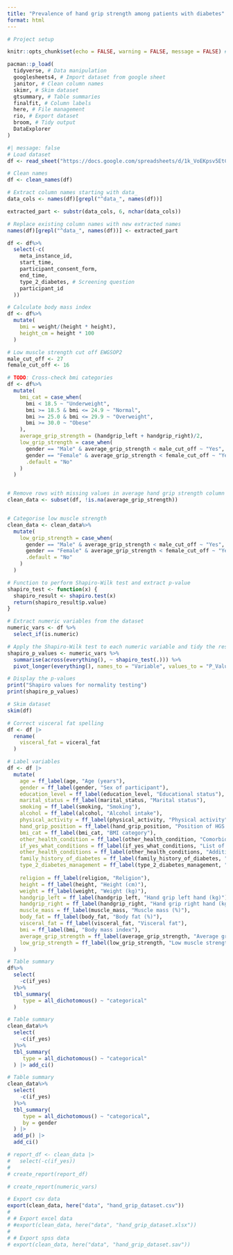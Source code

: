 ```yaml
---
title: "Prevalence of hand grip strength among patients with diabetes"
format: html
---
```


```r
# Project setup

knitr::opts_chunk$set(echo = FALSE, warning = FALSE, message = FALSE) # mute codes
```


```r
pacman::p_load(
  tidyverse, # Data manipulation
  googlesheets4, # Import dataset from google sheet
  janitor, # Clean column names
  skimr, # Skim dataset
  gtsummary, # Table summaries
  finalfit, # Column labels
  here, # File management
  rio, # Export dataset
  broom, # Tidy output
  DataExplorer
)
```


```r
#| message: false
# Load dataset
df <- read_sheet("https://docs.google.com/spreadsheets/d/1k_VoEKpsv5EtCjwA7E0oPXegnOe0kpR3X0QN-q-4knM/edit?usp=sharing")
```

```r
# Clean names
df <- clean_names(df)
```

```r
# Extract column names starting with data_
data_cols <- names(df)[grepl("^data_", names(df))]

extracted_part <- substr(data_cols, 6, nchar(data_cols))

# Replace existing column names with new extracted names
names(df)[grepl("^data_", names(df))] <- extracted_part
```

```r
df <- df%>%
  select(-c(
    meta_instance_id,
    start_time,
    participant_consent_form,
    end_time,
    type_2_diabetes, # Screening question
    participant_id
  ))
```

```r
# Calculate body mass index
df <- df%>%
  mutate(
    bmi = weight/(height * height),
    height_cm = height * 100
  )
```


```r
# Low muscle strength cut off EWGSOP2
male_cut_off <- 27
female_cut_off <- 16

# TODO: Cross-check bmi categories 
df <- df%>%
  mutate(
    bmi_cat = case_when(
      bmi < 18.5 ~ "Underweight",
      bmi >= 18.5 & bmi <= 24.9 ~ "Normal",
      bmi >= 25.0 & bmi <= 29.9 ~ "Overweight",
      bmi >= 30.0 ~ "Obese"
    ),
    average_grip_strength = (handgrip_left + handgrip_right)/2,
    low_grip_strength = case_when(
      gender == "Male" & average_grip_strength < male_cut_off ~ "Yes",
      gender == "Female" & average_grip_strength < female_cut_off ~ "Yes",
      .default = "No"
    )
  )


# Remove rows with missing values in average hand grip strength column
clean_data <- subset(df, !is.na(average_grip_strength))


# Categorise low muscle strength
clean_data <- clean_data%>%
  mutate(
    low_grip_strength = case_when(
      gender == "Male" & average_grip_strength < male_cut_off ~ "Yes",
      gender == "Female" & average_grip_strength < female_cut_off ~ "Yes",
      .default = "No"
    )
  )
```

```r
# Function to perform Shapiro-Wilk test and extract p-value
shapiro_test <- function(x) {
  shapiro_result <- shapiro.test(x)
  return(shapiro_result$p.value)
}

# Extract numeric variables from the dataset
numeric_vars <- df %>%
  select_if(is.numeric)

# Apply the Shapiro-Wilk test to each numeric variable and tidy the results
shapiro_p_values <- numeric_vars %>%
  summarise(across(everything(), ~ shapiro_test(.))) %>%
  pivot_longer(everything(), names_to = "Variable", values_to = "P_Value")

# Display the p-values
print("Shapiro values for normality testing")
print(shapiro_p_values)
```


```r
# Skim dataset
skim(df)
```

```r
# Correct visceral fat spelling
df <- df |>
  rename(
    visceral_fat = viceral_fat
  )
```

```r
# Label variables
df <- df |>
  mutate(
    age = ff_label(age, "Age (years"),
    gender = ff_label(gender, "Sex of participant"),
    education_level = ff_label(education_level, "Educational status"),
    marital_status = ff_label(marital_status, "Marital status"),
    smoking = ff_label(smoking, "Smoking"),
    alcohol = ff_label(alcohol, "Alcohol intake"),
    physical_activity = ff_label(physical_activity, "Physical activity"),
    hand_grip_position = ff_label(hand_grip_position, "Position of HGS measurement"),
    bmi_cat = ff_label(bmi_cat, "BMI category"),
    other_health_condition = ff_label(other_health_condition, "Comorbidities"),
    if_yes_what_conditions = ff_label(if_yes_what_conditions, "List of comorbidities"),
    other_health_conditions = ff_label(other_health_conditions, "Additional health conditions"),
    family_history_of_diabetes = ff_label(family_history_of_diabetes, "Family history of diabetes"),
    type_2_diabetes_management = ff_label(type_2_diabetes_management, "Management of condition"),
    
    religion = ff_label(religion, "Religion"),
    height = ff_label(height, "Height (cm)"),
    weight = ff_label(weight, "Weight (kg)"),
    handgrip_left = ff_label(handgrip_left, "Hand grip left hand (kg)"),
    handgrip_right = ff_label(handgrip_right, "Hand grip right hand (kg)"),
    muscle_mass = ff_label(muscle_mass, "Muscle mass (%)"),
    body_fat = ff_label(body_fat, "Body fat (%)"),
    visceral_fat = ff_label(visceral_fat, "Visceral fat"),
    bmi = ff_label(bmi, "Body mass index"),
    average_grip_strength = ff_label(average_grip_strength, "Average grip strength"),
    low_grip_strength = ff_label(low_grip_strength, "Low muscle strength")
  )
```


```r
# Table summary
df%>%
  select(
    -c(if_yes)
  )%>%
  tbl_summary(
     type = all_dichotomous() ~ "categorical"
  )
```


```r
# Table summary
clean_data%>%
  select(
    -c(if_yes)
  )%>%
  tbl_summary(
     type = all_dichotomous() ~ "categorical"
  ) |> add_ci()
```

```r
# Table summary
clean_data%>%
  select(
    -c(if_yes)
  )%>%
  tbl_summary(
     type = all_dichotomous() ~ "categorical",
     by = gender
  ) |>
  add_p() |>
  add_ci()
```



```r
# report_df <- clean_data |>
#   select(-c(if_yes))
# 
# create_report(report_df)
```

```r
# create_report(numeric_vars)
```


```r
# Export csv data
export(clean_data, here("data", "hand_grip_dataset.csv"))
# 
# # Export excel data
# #export(clean_data, here("data", "hand_grip_dataset.xlsx"))
# 
# # Export spss data
# export(clean_data, here("data", "hand_grip_dataset.sav"))
```

